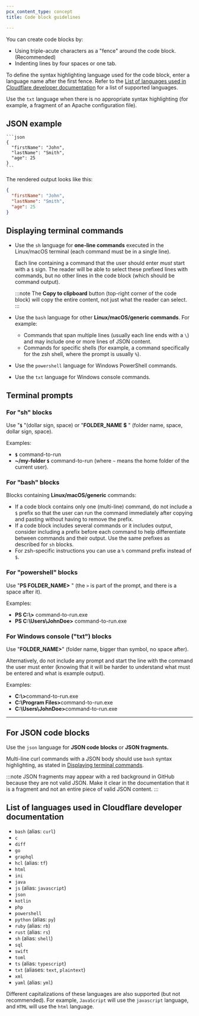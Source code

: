 ```yaml
---
pcx_content_type: concept
title: Code block guidelines

---
```


You can create code blocks by:

* Using triple-acute characters as a "fence" around the code block. (Recommended)
* Indenting lines by four spaces or one tab.

To define the syntax highlighting language used for the code block, enter a language name after the first fence. Refer to the [List of languages used in Cloudflare developer documentation](#list-of-languages-used-in-cloudflare-developer-documentation) for a list of supported languages.

Use the `txt` language when there is no appropriate syntax highlighting (for example, a fragment of an Apache configuration file).

## JSON example

````
```json
{
  "firstName": "John",
  "lastName": "Smith",
  "age": 25
}
```
````

The rendered output looks like this:

```json
{
  "firstName": "John",
  "lastName": "Smith",
  "age": 25
}
```

## Displaying terminal commands

* Use the `sh` language for **one-line commands** executed in the Linux/macOS terminal (each command must be in a single line).

  Each line containing a command that the user should enter *must* start with a `$` sign. The reader will be able to select these prefixed lines with commands, but no other lines in the code block (which should be command output).

  :::note
  &#x20;The **Copy to clipboard** button (top-right corner of the code block) will copy the entire content, not just what the reader can select.
  :::

* Use the `bash` language for other **Linux/macOS/generic commands**. For example:
  * Commands that span multiple lines (usually each line ends with a `\`) and may include one or more lines of JSON content.
  * Commands for specific shells (for example, a command specifically for the zsh shell, where the prompt is usually `%`).

* Use the `powershell` language for Windows PowerShell commands.

* Use the `txt` language for Windows console commands.

## Terminal prompts

### For "sh" blocks

Use "**`$`** "(dollar sign, space) or "**FOLDER\_NAME $** " (folder name, space, dollar sign, space).

Examples:

* **`$`** command-to-run
* **\~/my-folder `$`** command-to-run (where `~` means the home folder of the current user).

### For "bash" blocks

Blocks containing **Linux/macOS/generic** commands:

* If a code block contains only one (multi-line) command, do not include a `$` prefix so that the user can run the command immediately after copying and pasting without having to remove the prefix.
* If a code block includes several commands or it includes output, consider including a prefix before each command to help differentiate between commands and their output. Use the same prefixes as described for `sh` blocks.
* For zsh-specific instructions you can use a `%` command prefix instead of `$`.

### For "powershell" blocks

Use "**PS FOLDER\_NAME>** " (the `>` is part of the prompt, and there is a space after it).

Examples:

* **PS C:\\>** command-to-run.exe
* **PS C:\Users\JohnDoe>** command-to-run.exe

### For Windows console ("txt") blocks

Use "**FOLDER\_NAME>**" (folder name, bigger than symbol, no space after).

Alternatively, do not include any prompt and start the line with the command the user must enter (knowing that it will be harder to understand what must be entered and what is example output).

Examples:

* <b>C:\\></b>command-to-run.exe
* <b>C:\Program Files></b>command-to-run.exe
* <b>C:\Users\JohnDoe></b>command-to-run.exe

***

## For JSON code blocks

Use the `json` language for **JSON code blocks** or **JSON fragments.**

Multi-line curl commands with a JSON body should use `bash` syntax highlighting, as stated in [Displaying terminal commands](#displaying-terminal-commands).

:::note
JSON fragments may appear with a red background in GitHub because they are not valid JSON. Make it clear in the documentation that it is a fragment and not an entire piece of valid JSON content. 
:::

## List of languages used in Cloudflare developer documentation

* `bash` (alias: `curl`)
* `c`
* `diff`
* `go`
* `graphql`
* `hcl` (alias: `tf`)
* `html`
* `ini`
* `java`
* `js` (alias: `javascript`)
* `json`
* `kotlin`
* `php`
* `powershell`
* `python` (alias: `py`)
* `ruby` (alias: `rb`)
* `rust` (alias: `rs`)
* `sh` (alias: `shell`)
* `sql`
* `swift`
* `toml`
* `ts` (alias: `typescript`)
* `txt` (aliases: `text`, `plaintext`)
* `xml`
* `yaml` (alias: `yml`)

Different capitalizations of these languages are also supported (but not recommended). For example, `JavaScript` will use the `javascript` language, and `HTML` will use the `html` language.
